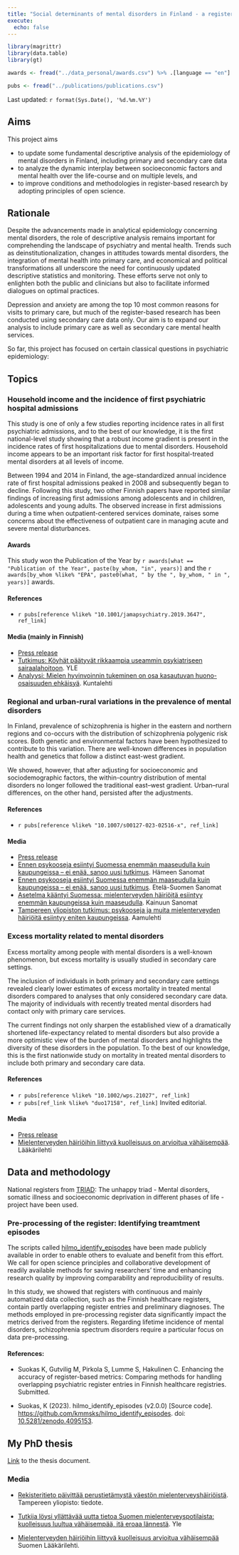 ```yaml
---
title: "Social determinants of mental disorders in Finland - a register-based study"
execute:
  echo: false
---
```


```r
library(magrittr)
library(data.table)
library(gt)

awards <- fread("../data_personal/awards.csv") %>% .[language == "en"]

pubs <- fread("../publications/publications.csv")

```

Last updated: `r format(Sys.Date(), '%d.%m.%Y')`

## Aims

This project aims

-   to update some fundamental descriptive analysis of the epidemiology of mental disorders in Finland, including primary and secondary care data
-   to analyze the dynamic interplay between socioeconomic factors and mental health over the life-course and on multiple levels, and
-   to improve conditions and methodologies in register-based research by adopting principles of open science.

## Rationale

Despite the advancements made in analytical epidemiology concerning mental disorders, the role of descriptive analysis remains important for comprehending the landscape of psychiatry and mental health. Trends such as deinstitutionalization, changes in attitudes towards mental disorders, the integration of mental health into primary care, and economical and political transformations all underscore the need for continuously updated descriptive statistics and monitoring. These efforts serve not only to enlighten both the public and clinicians but also to facilitate informed dialogues on optimal practices.

Depression and anxiety are among the top 10 most common reasons for visits to primary care, but much of the register-based research has been conducted using secondary care data only. Our aim is to expand our analysis to include primary care as well as secondary care mental health services.

So far, this project has focused on certain classical questions in psychiatric epidemiology:

## Topics

### Household income and the incidence of first psychiatric hospital admissions

This study is one of only a few studies reporting incidence rates in all first psychiatric admissions, and to the best of our knowledge, it is the first national-level study showing that a robust income gradient is present in the incidence rates of first hospitalizations due to mental disorders. Household income appears to be an important risk factor for first hospital-treated mental disorders at all levels of income.

Between 1994 and 2014 in Finland, the age-standardized annual incidence rate of first hospital admissions peaked in 2008 and subsequently began to decline. Following this study, two other Finnish papers have reported similar findings of increasing first admissions among adolescents and in children, adolescents and young adults. The observed increase in first admissions during a time when outpatient-centered services dominate, raises some concerns about the effectiveness of outpatient care in managing acute and severe mental disturbances.

#### Awards

This study won the Publication of the Year by `r awards[what == "Publication of the Year", paste(by_whom, "in", years)]` and the `r awards[by_whom %like% "EPA", paste0(what, " by the ", by_whom, " in ", years)]` awards.

#### References

-   `r pubs[reference %like% "10.1001/jamapsychiatry.2019.3647", ref_link]`

#### Media (mainly in Finnish)

-   [Press release](https://www.tuni.fi/fi/ajankohtaista/tulojen-ja-ensimmaisen-psykiatrisen-sairaalahoidon-valilla-selva-yhteys)
-   [Tutkimus: Köyhät päätyvät rikkaampia useammin psykiatriseen sairaalahoitoon](https://yle.fi/a/3-11129680). YLE
-   [Analyysi: Mielen hyvinvoinnin tukeminen on osa kasautuvan huono-osaisuuden ehkäisyä](https://kuntalehti.fi/uutiset/sote/analyysi-mielen-hyvinvoinnin-tukeminen-on-osa-kasautuvan-huono-osaisuuden-ehkaisya/). Kuntalehti

### Regional and urban-rural variations in the prevalence of mental disorders

In Finland, prevalence of schizophrenia is higher in the eastern and northern regions and co-occurs with the distribution of schizophrenia polygenic risk scores. Both genetic and environmental factors have been hypothesized to contribute to this variation. There are well-known differences in population health and genetics that follow a distinct east-west gradient.

We showed, however, that after adjusting for socioeconomic and sociodemographic factors, the within-country distribution of mental disorders no longer followed the traditional east–west gradient. Urban–rural differences, on the other hand, persisted after the adjustments.

#### References

-   `r pubs[reference %like% "10.1007/s00127-023-02516-x", ref_link]`

#### Media

-   [Press release](https://www.tuni.fi/fi/ajankohtaista/mielenterveyshairiot-yleisempia-kaupungeissa-korkeammasta-tulotasosta-huolimatta)
-   [Ennen psykooseja esiintyi Suomessa enemmän maaseudulla kuin kaupungeissa – ei enää, sanoo uusi tutkimus](https://www.hameensanomat.fi/uutissuomalainen/6018026). Hämeen Sanomat
-   [Ennen psykooseja esiintyi Suomessa enemmän maaseudulla kuin kaupungeissa – ei enää, sanoo uusi tutkimus](https://www.ess.fi/uutissuomalainen/6018026). Etelä-Suomen Sanomat
-   [Asetelma kääntyi Suomessa: mielenterveyden häiriöitä esiintyy enemmän kaupungeissa kuin maaseudulla](https://www.kainuunsanomat.fi/artikkeli/asetelma-kaantyi-suomessa-mielenterveyden-hairioita-esiintyy-enemman-kaupungeissa-kuin-maaseudulla). Kainuun Sanomat
-   [Tampereen yliopiston tutkimus: psykooseja ja muita mielenterveyden häiriöitä esiintyy eniten kaupungeissa](https://www.aamulehti.fi/kotimaa/art-2000009669630.html). Aamulehti

### Excess mortality related to mental disorders

Excess mortality among people with mental disorders is a well-known phenomenon, but excess mortality is usually studied in secondary care settings.

The inclusion of individuals in both primary and secondary care settings revealed clearly lower estimates of excess mortality in treated mental disorders compared to analyses that only considered secondary care data. The majority of individuals with recently treated mental disorders had contact only with primary care services.

The current findings not only sharpen the established view of a dramatically shortened life-expectancy related to mental disorders but also provide a more optimistic view of the burden of mental disorders and highlights the diversity of these disorders in the population. To the best of our knowledge, this is the first nationwide study on mortality in treated mental disorders to include both primary and secondary care data.

#### References

-   `r pubs[reference %like% "10.1002/wps.21027", ref_link]`
-   `r pubs[ref_link %like% "duo17158", ref_link]` Invited editorial.

#### Media

-   [Press release](https://www.sttinfo.fi/tiedote/69960285/mielenterveyden-hairioihin-liittyva-kuolleisuus-on-aiemmin-arvioitua-vahaisempaa?publisherId=69818730)
-   [Mielenterveyden häiriöihin liittyvä kuolleisuus on arvioitua vähäisempää](https://www.laakarilehti.fi/terveydenhuolto/mielenterveyden-hairioihin-liittyva-kuolleisuus-on-arvioitua-vahaisempaa/). Lääkärilehti

## Data and methodology

National registers from [TRIAD](https://thl.fi/fi/tutkimus-ja-kehittaminen/tutkimukset-ja-hankkeet/epaonnen-kolmikko-mielenterveyden-hairiot-somaattinen-sairastavuus-ja-sosiaalinen-syrjaytyminen-elamankaarella-triad-){target="_blank"}: The unhappy triad - Mental disorders, somatic illness and socioeconomic deprivation in different phases of life - project have been used.

### Pre-processing of the register: Identifying treamtment episodes

The scripts called [hilmo_identify_episodes](https://github.com/kmmsks/hilmo_identify_episodes) have been made publicly available in order to enable others to evaluate and benefit from this effort. We call for open science principles and collaborative development of readily available methods for saving researchers' time and enhancing research quality by improving comparability and reproducibility of results.

In this study, we showed that registers with continuous and mainly automatized data collection, such as the Finnish healthcare registers, contain partly overlapping register entries and preliminary diagnoses. The methods employed in pre-processing register data significantly impact the metrics derived from the registers. Regarding lifetime incidence of mental disorders, schizophrenia spectrum disorders require a particular focus on data pre-processing.

#### References:

-   Suokas K, Gutvilig M, Pirkola S, Lumme S, Hakulinen C. Enhancing the accuracy of register-based metrics: Comparing methods for handling overlapping psychiatric register entries in Finnish healthcare registries. Submitted.

-   Suokas, K (2023). hilmo_identify_episodes (v2.0.0) \[Source code\]. <https://github.com/kmmsks/hilmo_identify_episodes>. doi: [10.5281/zenodo.4095153](https://zenodo.org/records/10171088).

## My PhD thesis

[Link](https://trepo.tuni.fi/handle/10024/153558) to the thesis document. 

### Media

- [Rekisteritieto päivittää perustietämystä väestön mielenterveyshäiriöistä](https://www.tuni.fi/fi/ajankohtaista/kimmo-suokas-rekisteritieto-paivittaa-perustietamysta-vaeston-mielenterveyshairioista). Tampereen yliopisto: tiedote.

- [Tutkija löysi yllättävää uutta tietoa Suomen mielenterveyspotilaista: kuolleisuus luultua vähäisempää, itä eroaa lännestä](https://yle.fi/a/74-20081831). Yle

- [Mielenterveyden häiriöihin liittyvä kuolleisuus arvioitua vähäisempää](https://www.laakarilehti.fi/tieteessa/mielenterveyden-hairioihin-liittyva-kuolleisuus-arvioitua-vahaisempaa/) Suomen Lääkärilehti.

